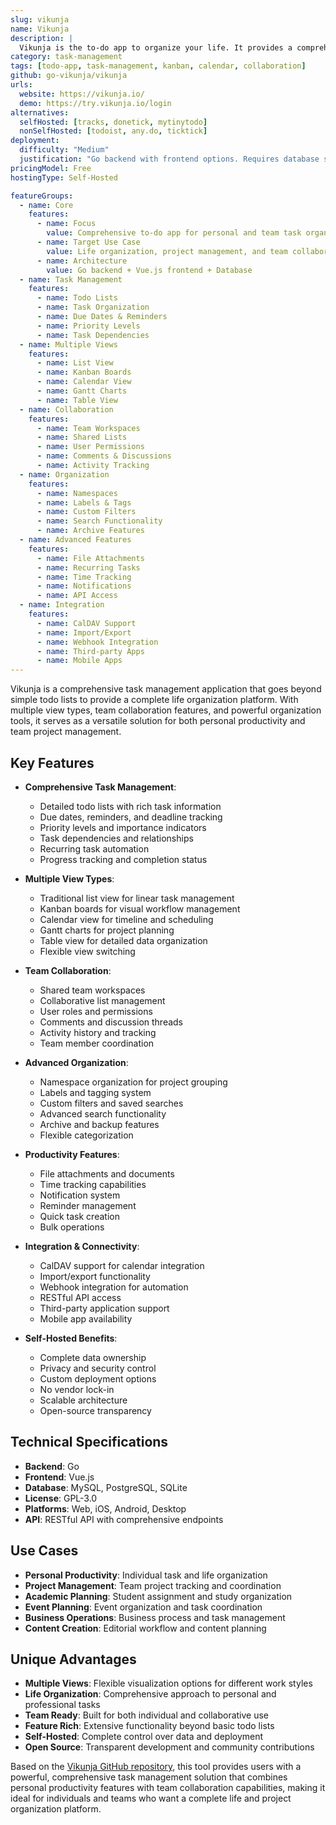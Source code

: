 ```yaml
---
slug: vikunja
name: Vikunja
description: |
  Vikunja is the to-do app to organize your life. It provides a comprehensive task management solution with features like lists, kanban boards, calendars, and team collaboration. Built with modern technologies, it offers a powerful alternative to proprietary task management tools.
category: task-management
tags: [todo-app, task-management, kanban, calendar, collaboration]
github: go-vikunja/vikunja
urls:
  website: https://vikunja.io/
  demo: https://try.vikunja.io/login
alternatives:
  selfHosted: [tracks, donetick, mytinytodo]
  nonSelfHosted: [todoist, any.do, ticktick]
deployment:
  difficulty: "Medium"
  justification: "Go backend with frontend options. Requires database setup and configuration for multi-user environments."
pricingModel: Free
hostingType: Self-Hosted

featureGroups:
  - name: Core
    features:
      - name: Focus
        value: Comprehensive to-do app for personal and team task organization
      - name: Target Use Case
        value: Life organization, project management, and team collaboration
      - name: Architecture
        value: Go backend + Vue.js frontend + Database
  - name: Task Management
    features:
      - name: Todo Lists
      - name: Task Organization
      - name: Due Dates & Reminders
      - name: Priority Levels
      - name: Task Dependencies
  - name: Multiple Views
    features:
      - name: List View
      - name: Kanban Boards
      - name: Calendar View
      - name: Gantt Charts
      - name: Table View
  - name: Collaboration
    features:
      - name: Team Workspaces
      - name: Shared Lists
      - name: User Permissions
      - name: Comments & Discussions
      - name: Activity Tracking
  - name: Organization
    features:
      - name: Namespaces
      - name: Labels & Tags
      - name: Custom Filters
      - name: Search Functionality
      - name: Archive Features
  - name: Advanced Features
    features:
      - name: File Attachments
      - name: Recurring Tasks
      - name: Time Tracking
      - name: Notifications
      - name: API Access
  - name: Integration
    features:
      - name: CalDAV Support
      - name: Import/Export
      - name: Webhook Integration
      - name: Third-party Apps
      - name: Mobile Apps
---
```


Vikunja is a comprehensive task management application that goes beyond simple todo lists to provide a complete life organization platform. With multiple view types, team collaboration features, and powerful organization tools, it serves as a versatile solution for both personal productivity and team project management.

## Key Features

- **Comprehensive Task Management**:

  - Detailed todo lists with rich task information
  - Due dates, reminders, and deadline tracking
  - Priority levels and importance indicators
  - Task dependencies and relationships
  - Recurring task automation
  - Progress tracking and completion status

- **Multiple View Types**:

  - Traditional list view for linear task management
  - Kanban boards for visual workflow management
  - Calendar view for timeline and scheduling
  - Gantt charts for project planning
  - Table view for detailed data organization
  - Flexible view switching

- **Team Collaboration**:

  - Shared team workspaces
  - Collaborative list management
  - User roles and permissions
  - Comments and discussion threads
  - Activity history and tracking
  - Team member coordination

- **Advanced Organization**:

  - Namespace organization for project grouping
  - Labels and tagging system
  - Custom filters and saved searches
  - Advanced search functionality
  - Archive and backup features
  - Flexible categorization

- **Productivity Features**:

  - File attachments and documents
  - Time tracking capabilities
  - Notification system
  - Reminder management
  - Quick task creation
  - Bulk operations

- **Integration & Connectivity**:

  - CalDAV support for calendar integration
  - Import/export functionality
  - Webhook integration for automation
  - RESTful API access
  - Third-party application support
  - Mobile app availability

- **Self-Hosted Benefits**:
  - Complete data ownership
  - Privacy and security control
  - Custom deployment options
  - No vendor lock-in
  - Scalable architecture
  - Open-source transparency

## Technical Specifications

- **Backend**: Go
- **Frontend**: Vue.js
- **Database**: MySQL, PostgreSQL, SQLite
- **License**: GPL-3.0
- **Platforms**: Web, iOS, Android, Desktop
- **API**: RESTful API with comprehensive endpoints

## Use Cases

- **Personal Productivity**: Individual task and life organization
- **Project Management**: Team project tracking and coordination
- **Academic Planning**: Student assignment and study organization
- **Event Planning**: Event organization and task coordination
- **Business Operations**: Business process and task management
- **Content Creation**: Editorial workflow and content planning

## Unique Advantages

- **Multiple Views**: Flexible visualization options for different work styles
- **Life Organization**: Comprehensive approach to personal and professional tasks
- **Team Ready**: Built for both individual and collaborative use
- **Feature Rich**: Extensive functionality beyond basic todo lists
- **Self-Hosted**: Complete control over data and deployment
- **Open Source**: Transparent development and community contributions

Based on the [Vikunja GitHub repository](https://kolaente.dev/vikunja/), this tool provides users with a powerful, comprehensive task management solution that combines personal productivity features with team collaboration capabilities, making it ideal for individuals and teams who want a complete life and project organization platform.
